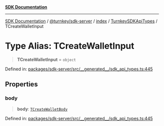 [**SDK Documentation**](../../../../../../README.mdx)

***

[SDK Documentation](../../../../../../packages.mdx) / [@turnkey/sdk-server](../../../../README.mdx) / [index](../../../README.mdx) / [TurnkeySDKApiTypes](../README.mdx) / TCreateWalletInput

# Type Alias: TCreateWalletInput

> **TCreateWalletInput** = `object`

Defined in: [packages/sdk-server/src/\_\_generated\_\_/sdk\_api\_types.ts:445](https://github.com/tkhq/sdk/blob/3a88af7d1d927c6022706911d6af0f92f1440e00/packages/sdk-server/src/__generated__/sdk_api_types.ts#L445)

## Properties

### body

> **body**: [`TCreateWalletBody`](TCreateWalletBody.mdx)

Defined in: [packages/sdk-server/src/\_\_generated\_\_/sdk\_api\_types.ts:445](https://github.com/tkhq/sdk/blob/3a88af7d1d927c6022706911d6af0f92f1440e00/packages/sdk-server/src/__generated__/sdk_api_types.ts#L445)
